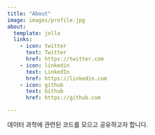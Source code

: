 ```yaml
---
title: "About"
image: images/profile.jpg
about:
  template: jolla
  links:
    - icon: twitter
      text: Twitter
      href: https://twitter.com
    - icon: linkedin
      text: LinkedIn
      href: https://linkedin.com
    - icon: github
      text: Github
      href: https://github.com

---
```


데이터 과학에 관련된 코드를 모으고 공유하고자 합니다.